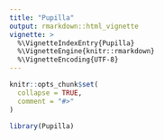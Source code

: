 ```yaml
---
title: "Pupilla"
output: rmarkdown::html_vignette
vignette: >
  %\VignetteIndexEntry{Pupilla}
  %\VignetteEngine{knitr::rmarkdown}
  %\VignetteEncoding{UTF-8}
---
```


```r
knitr::opts_chunk$set(
  collapse = TRUE,
  comment = "#>"
)
```

```r
library(Pupilla)
```
